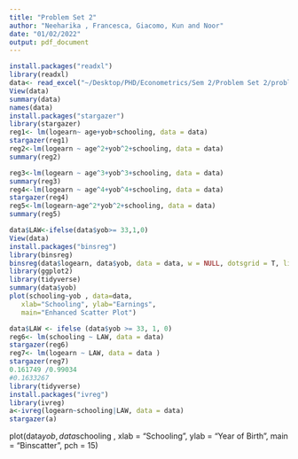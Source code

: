 ```yaml
---
title: "Problem Set 2"
author: "Neeharika , Francesca, Giacomo, Kun and Noor"
date: "01/02/2022"
output: pdf_document
---
```


```r
install.packages("readxl")
library(readxl)
data<- read_excel("~/Desktop/PHD/Econometrics/Sem 2/Problem Set 2/problem_set_2.xls")
View(data)
summary(data)
names(data)
install.packages("stargazer")
library(stargazer)
reg1<- lm(logearn~ age+yob+schooling, data = data)
stargazer(reg1)
reg2<-lm(logearn ~ age^2+yob^2+schooling, data = data)
summary(reg2)
```


```r
reg3<-lm(logearn ~ age^3+yob^3+schooling, data = data)
summary(reg3)
reg4<-lm(logearn ~ age^4+yob^4+schooling, data = data)
stargazer(reg4)
reg5<-lm(logearn~age^2*yob^2+schooling, data = data)
summary(reg5)
```

```r
data$LAW<-ifelse(data$yob>= 33,1,0)
View(data)
install.packages("binsreg")
library(binsreg)
binsreg(data$logearn, data$yob, data = data, w = NULL, dotsgrid = T, line = TRUE )
library(ggplot2)
library(tidyverse)
summary(data$yob)
plot(schooling~yob , data=data,
   xlab="Schooling", ylab="Earnings",
   main="Enhanced Scatter Plot")
```
```r
data$LAW <- ifelse (data$yob >= 33, 1, 0)
reg6<- lm(schooling ~ LAW, data = data)
stargazer(reg6)
reg7<- lm(logearn ~ LAW, data = data )
stargazer(reg7)
0.161749 /0.99034
#0.1633267
library(tidyverse)
install.packages("ivreg")
library(ivreg)
a<-ivreg(logearn~schooling|LAW, data = data)
stargazer(a)
```
plot(data$yob, data$schooling , xlab = "Schooling", ylab = "Year of Birth", main = "Binscatter", pch = 15)
